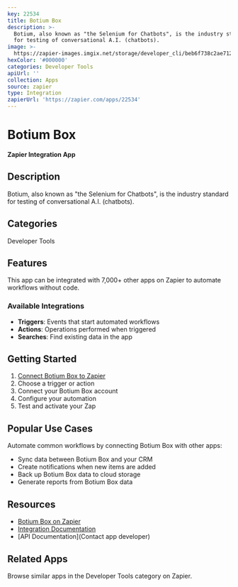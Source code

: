 ```yaml
---
key: 22534
title: Botium Box
description: >-
  Botium, also known as "the Selenium for Chatbots", is the industry standard
  for testing of conversational A.I. (chatbots).
image: >-
  https://zapier-images.imgix.net/storage/developer_cli/beb6f738c2ae7121502053ef27699503.png?auto=format%2Ccompress&ixlib=python-3.0.0&q=50
hexColor: '#000000'
categories: Developer Tools
apiUrl: ''
collection: Apps
source: zapier
type: Integration
zapierUrl: 'https://zapier.com/apps/22534'
---
```

# Botium Box

**Zapier Integration App**

## Description

Botium, also known as "the Selenium for Chatbots", is the industry standard for testing of conversational A.I. (chatbots).

## Categories

Developer Tools

## Features

This app can be integrated with 7,000+ other apps on Zapier to automate workflows without code.

### Available Integrations

- **Triggers**: Events that start automated workflows
- **Actions**: Operations performed when triggered
- **Searches**: Find existing data in the app

## Getting Started

1. [Connect Botium Box to Zapier](https://zapier.com/apps/22534)
2. Choose a trigger or action
3. Connect your Botium Box account
4. Configure your automation
5. Test and activate your Zap

## Popular Use Cases

Automate common workflows by connecting Botium Box with other apps:

- Sync data between Botium Box and your CRM
- Create notifications when new items are added
- Back up Botium Box data to cloud storage
- Generate reports from Botium Box data

## Resources

- [Botium Box on Zapier](https://zapier.com/apps/22534)
- [Integration Documentation](https://zapier.com/apps/22534/integrations)
- [API Documentation](Contact app developer)

## Related Apps

Browse similar apps in the Developer Tools category on Zapier.
